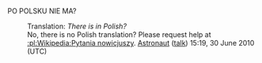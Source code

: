 <article id="27859066" title=Talk:Bystraya Sosna River>
	<talkpage id="27859066" title="Talk:Bystraya Sosna River">
{{WikiProject Russia|class=stub|importance=mid|physgeo=yes}}
{{River|class=Stub|importance=Mid|Mapneeded=yes}}

PO POLSKU NIE MA?
:Translation: ''There is in Polish?''
:No, there is no Polish translation?  Please request help at [[:pl:Wikipedia:Pytania nowicjuszy]].  [[User:Astronaut|Astronaut]] ([[User talk:Astronaut|talk]]) 15:19, 30 June 2010 (UTC)
	</talkpage>
</article>